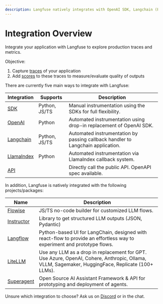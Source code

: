 ```yaml
---
description: Langfuse natively integrates with OpenAI SDK, Langchain (Python&JS), Flowise, LiteLLM, Langflow, and Superagent.
---
```


# Integration Overview

Integrate your application with Langfuse to explore production traces and metrics.

Objective:

1. Capture [traces](/docs/tracing/overview) of your application
2. Add [scores](/docs/scores) to these traces to measure/evaluate quality of outputs

There are currently five main ways to integrate with Langfuse:

| Integration                                              | Supports      | Description                                                                     |
| -------------------------------------------------------- | ------------- | ------------------------------------------------------------------------------- |
| [SDK](/docs/sdk)                                         | Python, JS/TS | Manual instrumentation using the SDKs for full flexibility.                     |
| [OpenAI](/docs/integrations/openai)                      | Python        | Automated instrumentation using drop-in replacement of OpenAI SDK.              |
| [Langchain](/docs/integrations/langchain)                | Python, JS/TS | Automated instrumentation by passing callback handler to Langchain application. |
| [LlamaIndex](/docs/integrations/llama-index/get-started) | Python        | Automated instrumentation via LlamaIndex callback system.                       |
| [API](/docs/api)                                         |               | Directly call the public API. OpenAPI spec available.                           |

In addition, Langfuse is natively integrated with the following projects/packages:

| Name                                        | Description                                                                                                                                      |
| ------------------------------------------- | ------------------------------------------------------------------------------------------------------------------------------------------------ |
| [Flowise](/docs/integrations/flowise)       | JS/TS no-code builder for customized LLM flows.                                                                                                  |
| [Instructor](/docs/integrations/instructor) | Library to get structured LLM outputs (JSON, Pydantic)                                                                                           |
| [Langflow](/docs/integrations/langflow)     | Python-based UI for LangChain, designed with react-flow to provide an effortless way to experiment and prototype flows.                          |
| [LiteLLM](/docs/integrations/litellm)       | Use any LLM as a drop in replacement for GPT. Use Azure, OpenAI, Cohere, Anthropic, Ollama, VLLM, Sagemaker, HuggingFace, Replicate (100+ LLMs). |
| [Superagent](/docs/integrations/superagent) | Open Source AI Assistant Framework & API for prototyping and deployment of agents.                                                               |

Unsure which integration to choose? Ask us on [Discord](/discord) or in the chat.
